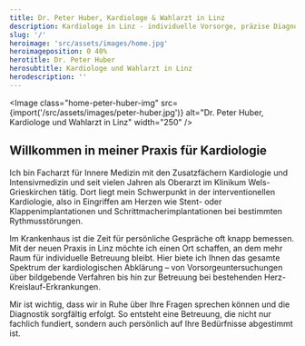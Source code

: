 ```yaml
---
title: Dr. Peter Huber, Kardiologe & Wahlarzt in Linz
description: Kardiologe in Linz - individuelle Vorsorge, präzise Diagnostik und moderne Therapie. Wahlarzt mit kurzen Wartezeiten & Online-Termin. Dr. Peter Huber.
slug: '/'
heroimage: 'src/assets/images/home.jpg'
heroimageposition: 0 40%
herotitle: Dr. Peter Huber
herosubtitle: Kardiologe und Wahlarzt in Linz
herodescription: ''
---
```



<Image
  class="home-peter-huber-img"
  src={import('/src/assets/images/peter-huber.jpg')}
  alt="Dr. Peter Huber, Kardiologe und Wahlarzt in Linz"
  width="250"
/>

## Willkommen in meiner Praxis für Kardiologie

Ich bin Facharzt für Innere Medizin mit den Zusatzfächern Kardiologie und Intensivmedizin und seit vielen Jahren als Oberarzt im Klinikum Wels-Grieskirchen tätig.
Dort liegt mein Schwerpunkt in der interventionellen Kardiologie, also in Eingriffen am Herzen wie Stent- oder Klappenimplantationen und Schrittmacherimplantationen bei bestimmten Rythmusstörungen.

Im Krankenhaus ist die Zeit für persönliche Gespräche oft knapp bemessen. Mit der neuen Praxis in Linz möchte ich einen Ort schaffen, an dem mehr Raum für individuelle Betreuung bleibt. Hier biete ich Ihnen das gesamte Spektrum der kardiologischen Abklärung – von Vorsorgeuntersuchungen über bildgebende Verfahren bis hin zur Betreuung bei bestehenden Herz-Kreislauf-Erkrankungen.

Mir ist wichtig, dass wir in Ruhe über Ihre Fragen sprechen können und die Diagnostik sorgfältig erfolgt. So entsteht eine Betreuung, die nicht nur fachlich fundiert, sondern auch persönlich auf Ihre Bedürfnisse abgestimmt ist.

<Header
  title="Untersuchungen & Behandlungen"
  subtitle="Von Vorsorge bis Therapie – alles aus einer Hand."
/>

<Services />

<ScheduleAppointment />
